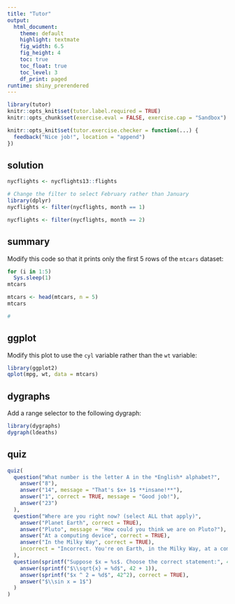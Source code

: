 ```yaml
---
title: "Tutor"
output: 
  html_document:
    theme: default
    highlight: textmate
    fig_width: 6.5
    fig_height: 4
    toc: true
    toc_float: true
    toc_level: 3
    df_print: paged
runtime: shiny_prerendered
---
```


```r
library(tutor)
knitr::opts_knit$set(tutor.label.required = TRUE)
knitr::opts_chunk$set(exercise.eval = FALSE, exercise.cap = "Sandbox")

knitr::opts_knit$set(tutor.exercise.checker = function(...) {
  feedback("Nice job!", location = "append")
})

```

## solution

```r
nycflights <- nycflights13::flights
```

```r
# Change the filter to select February rather than January
library(dplyr)
nycflights <- filter(nycflights, month == 1)
```

```r
nycflights <- filter(nycflights, month == 2)
```


## summary

Modify this code so that it prints only the first 5 rows of the `mtcars` dataset:

```r
for (i in 1:5)
  Sys.sleep(1)
mtcars
```

```r
mtcars <- head(mtcars, n = 5)
mtcars
```


```r
#
```


## ggplot

Modify this plot to use the `cyl` variable rather than the `wt` variable:

```r
library(ggplot2)
qplot(mpg, wt, data = mtcars)
```

## dygraphs

Add a range selector to the following dygraph:

```r
library(dygraphs)
dygraph(ldeaths) 
```

## quiz


```r
quiz(
  question("What number is the letter A in the *English* alphabet?",
    answer("8"),
    answer("14", message = "That's $x+ 1$ **insane!**"),
    answer("1", correct = TRUE, message = "Good job!"),
    answer("23")
  ),
  question("Where are you right now? (select ALL that apply)",
    answer("Planet Earth", correct = TRUE),
    answer("Pluto", message = "How could you think we are on Pluto?"),
    answer("At a computing device", correct = TRUE),
    answer("In the Milky Way", correct = TRUE),
    incorrect = "Incorrect. You're on Earth, in the Milky Way, at a computer."
  ),
  question(sprintf("Suppose $x = %s$. Choose the correct statement:", 42),
    answer(sprintf("$\\sqrt{x} = %d$", 42 + 1)),
    answer(sprintf("$x ^ 2 = %d$", 42^2), correct = TRUE),
    answer("$\\sin x = 1$")
  )
)
```






